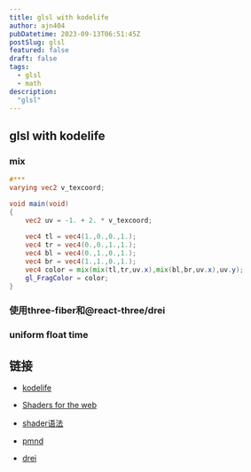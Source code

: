 ```yaml
---
title: glsl with kodelife
author: ajn404
pubDatetime: 2023-09-13T06:51:45Z
postSlug: glsl
featured: false
draft: false
tags:
  - glsl
  - math
description:
  "glsl"
---
```



## glsl with kodelife

### mix

```glsl
#***
varying vec2 v_texcoord;

void main(void)
{
    vec2 uv = -1. + 2. * v_texcoord;
    
    vec4 tl = vec4(1.,0.,0.,1.);
    vec4 tr = vec4(0.,0.,1.,1.);
    vec4 bl = vec4(0.,1.,0.,1.);
    vec4 br = vec4(1.,1.,0.,1.);
    vec4 color = mix(mix(tl,tr,uv.x),mix(bl,br,uv.x),uv.y);
    gl_FragColor = color;
}
```


### 使用three-fiber和@react-three/drei



<Demo client:load/>

<Shader client:load/>


### uniform float time


<DemoImageFadeShader client:load/>

## 链接

- [kodelife](https://hexler.net/kodelife)
- [Shaders for the web](https://www.bilibili.com/video/BV1Xr4y1a7oH/?p=3&spm_id_from=pageDriver&vd_source=02db1920b427080386bde23999077d89)
- [shader语法](https://ajn404.github.io/note/markdown/notes/glsl.html)

- [pmnd](https://docs.pmnd.rs/)
- [drei](https://drei.pmnd.rs/)